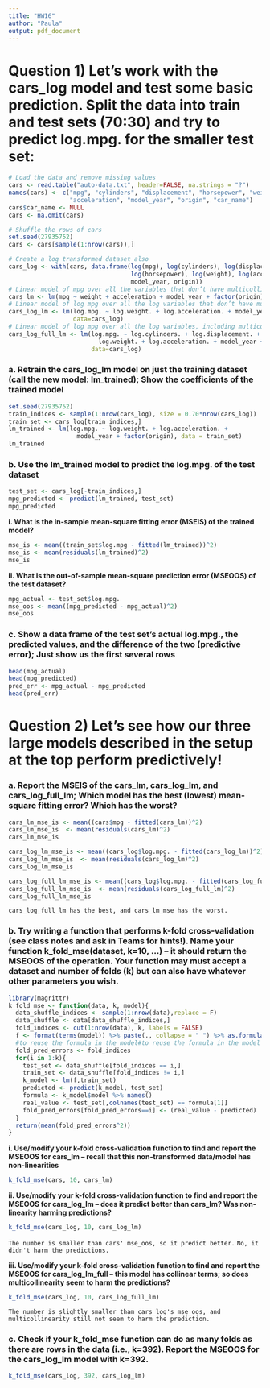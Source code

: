 ```yaml
---
title: "HW16"
author: "Paula"
output: pdf_document
---
```

# Question 1) Let’s work with the cars_log model and test some basic prediction. Split the data into train and test sets (70:30) and try to predict log.mpg. for the smaller test set:
```r
# Load the data and remove missing values
cars <- read.table("auto-data.txt", header=FALSE, na.strings = "?")
names(cars) <- c("mpg", "cylinders", "displacement", "horsepower", "weight", 
                 "acceleration", "model_year", "origin", "car_name")
cars$car_name <- NULL
cars <- na.omit(cars)

# Shuffle the rows of cars
set.seed(27935752)
cars <- cars[sample(1:nrow(cars)),]

# Create a log transformed dataset also
cars_log <- with(cars, data.frame(log(mpg), log(cylinders), log(displacement),
                                  log(horsepower), log(weight), log(acceleration), 
                                  model_year, origin))
# Linear model of mpg over all the variables that don’t have multicollinearity
cars_lm <- lm(mpg ~ weight + acceleration + model_year + factor(origin), data=cars)
# Linear model of log mpg over all the log variables that don’t have multicollinearity
cars_log_lm <- lm(log.mpg. ~ log.weight. + log.acceleration. + model_year + factor(origin),  
                  data=cars_log)
# Linear model of log mpg over all the log variables, including multicollinear terms!
cars_log_full_lm <- lm(log.mpg. ~ log.cylinders. + log.displacement. + log.horsepower. + 
                         log.weight. + log.acceleration. + model_year + factor(origin),
                       data=cars_log)
```

### a. Retrain the cars_log_lm model on just the training dataset (call the new model: lm_trained); Show the coefficients of the trained model
```r
set.seed(27935752)
train_indices <- sample(1:nrow(cars_log), size = 0.70*nrow(cars_log))
train_set <- cars_log[train_indices,]
lm_trained <- lm(log.mpg. ~ log.weight. + log.acceleration. + 
                   model_year + factor(origin), data = train_set)
lm_trained
```

### b. Use the lm_trained model to predict the log.mpg. of the test dataset
```r
test_set <- cars_log[-train_indices,]
mpg_predicted <- predict(lm_trained, test_set)
mpg_predicted
```

**i. What is the in-sample mean-square fitting error (MSEIS) of the trained model?**
```r
mse_is <- mean((train_set$log.mpg - fitted(lm_trained))^2)
mse_is <- mean(residuals(lm_trained)^2)
mse_is
```

**ii. What is the out-of-sample mean-square prediction error (MSEOOS) of the test dataset?**
```r
mpg_actual <- test_set$log.mpg.
mse_oos <- mean((mpg_predicted - mpg_actual)^2)
mse_oos
```

### c. Show a data frame of the test set’s actual log.mpg., the predicted values, and the difference of the two (predictive error); Just show us the first several rows
```r
head(mpg_actual)
head(mpg_predicted)
pred_err <- mpg_actual - mpg_predicted
head(pred_err) 
```

# Question 2) Let’s see how our three large models described in the setup at the top perform predictively!

### a. Report the MSEIS of the cars_lm, cars_log_lm, and cars_log_full_lm; Which model has the best (lowest) mean-square fitting error? Which has the worst?
```r
cars_lm_mse_is <- mean((cars$mpg - fitted(cars_lm))^2)
cars_lm_mse_is  <- mean(residuals(cars_lm)^2)
cars_lm_mse_is 

cars_log_lm_mse_is <- mean((cars_log$log.mpg. - fitted(cars_log_lm))^2)
cars_log_lm_mse_is  <- mean(residuals(cars_log_lm)^2)
cars_log_lm_mse_is 

cars_log_full_lm_mse_is <- mean((cars_log$log.mpg. - fitted(cars_log_full_lm))^2)
cars_log_full_lm_mse_is  <- mean(residuals(cars_log_full_lm)^2)
cars_log_full_lm_mse_is 
```
`cars_log_full_lm has the best, and cars_lm_mse has the worst.`

### b. Try writing a function that performs k-fold cross-validation (see class notes and ask in Teams for hints!). Name your function k_fold_mse(dataset, k=10, …) – it should return the MSEOOS of the operation. Your function may must accept a dataset and number of folds (k) but can also have whatever other parameters you wish.
```r
library(magrittr)
k_fold_mse <- function(data, k, model){
  data_shuffle_indices <- sample(1:nrow(data),replace = F)
  data_shuffle <- data[data_shuffle_indices,]
  fold_indices <- cut(1:nrow(data), k, labels = FALSE)
  f <- format(terms(model)) %>% paste(., collapse = " ") %>% as.formula()
  #to reuse the formula in the model#to reuse the formula in the model
  fold_pred_errors <- fold_indices
  for(i in 1:k){
    test_set <- data_shuffle[fold_indices == i,]
    train_set <- data_shuffle[fold_indices != i,]
    k_model <- lm(f,train_set)
    predicted <- predict(k_model, test_set)
    formula <- k_model$model %>% names()
    real_value <- test_set[,colnames(test_set) == formula[1]]
    fold_pred_errors[fold_pred_errors==i] <- (real_value - predicted)
  }
  return(mean(fold_pred_errors^2))
}
```

**i. Use/modify your k-fold cross-validation function to find and report the MSEOOS for cars_lm – recall that this non-transformed data/model has non-linearities**
```r
k_fold_mse(cars, 10, cars_lm)
```

**ii. Use/modify your k-fold cross-validation function to find and report the MSEOOS for cars_log_lm – does it predict better than cars_lm? Was non-linearity harming predictions?**
```r
k_fold_mse(cars_log, 10, cars_log_lm)
```
`The number is smaller than cars' mse_oos, so it predict better.`
`No, it didn't harm the predictions.`

**iii. Use/modify your k-fold cross-validation function to find and report the MSEOOS for cars_log_lm_full – this model has collinear terms; so does multicollinearity seem to harm the predictions?**
```r
k_fold_mse(cars_log, 10, cars_log_full_lm)
```
`The number is slightly smaller tham cars_log's mse_oos, and multicollinearity still not seem to harm the prediction.`

### c. Check if your k_fold_mse function can do as many folds as there are rows in the data (i.e., k=392). Report the MSEOOS for the cars_log_lm model with k=392.
```r
k_fold_mse(cars_log, 392, cars_log_lm)
```






